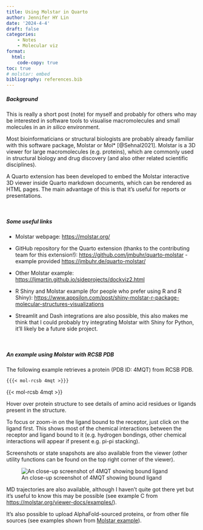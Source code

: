 ```yaml
---
title: Using Molstar in Quarto
author: Jennifer HY Lin
date: '2024-4-4'
draft: false
categories: 
    - Notes
    - Molecular viz
format:
  html:
    code-copy: true
toc: true
# molstar: embed
bibliography: references.bib
---
```


##### **Background**

This is really a short post (note) for myself and probably for others who may be interested in software tools to visualise macromolecules and small molecules in an *in silico* environment.

Most bioinformaticians or structural biologists are probably already familiar with this software package, Molstar or Mol\* [@Sehnal2021]. Molstar is a 3D viewer for large macromolecules (e.g. proteins), which are commonly used in structural biology and drug discovery (and also other related scientific disciplines).

A Quarto extension has been developed to embed the Molstar interactive 3D viewer inside Quarto markdown documents, which can be rendered as HTML pages. The main advantage of this is that it's useful for reports or presentations.

<br>

##### **Some useful links**

-   Molstar webpage: [https://molstar.org/](https://molstar.org/)

-   GitHub repository for the Quarto extension (thanks to the contributing team for this extension!): [https://github.com/jmbuhr/quarto-molstar](https://github.com/jmbuhr/quarto-molstar) - example provided [https://jmbuhr.de/quarto-molstar/](https://jmbuhr.de/quarto-molstar/)

-   Other Molstar example: [https://ljmartin.github.io/sideprojects/dockviz2.html](https://ljmartin.github.io/sideprojects/dockviz2.html)

-   R Shiny and Molstar example (for people who prefer using R and R Shiny): [https://www.appsilon.com/post/shiny-molstar-r-package-molecular-structures-visualizations](https://www.appsilon.com/post/shiny-molstar-r-package-molecular-structures-visualizations)

-   Streamlit and Dash integrations are also possible, this also makes me think that I could probably try integrating Molstar with Shiny for Python, it'll likely be a future side project.

<br>

##### **An example using Molstar with RCSB PDB**

The following example retrieves a protein (PDB ID: 4MQT) from RCSB PDB.

`{{{< mol-rcsb 4mqt >}}}`

{{< mol-rcsb 4mqt >}}

Hover over protein structure to see details of amino acid residues or ligands present in the structure.

To focus or zoom-in on the ligand bound to the receptor, just click on the ligand first. This shows most of the chemical interactions between the receptor and ligand bound to it (e.g. hydrogen bondings, other chemical interactions will appear if present e.g. pi-pi stacking).

Screenshots or state snapshots are also available from the viewer (other utility functions can be found on the top right corner of the viewer).

![An close-up screenshot of 4MQT showing bound ligand](close-up_shot.png)

MD trajectories are also available, although I haven't quite got there yet but it's useful to know this may be possible (see example C from [https://molstar.org/viewer-docs/examples/](https://molstar.org/viewer-docs/examples/)).

It's also possible to upload AlphaFold-sourced proteins, or from other file sources (see examples shown from [Molstar example](https://jmbuhr.de/quarto-molstar/)).